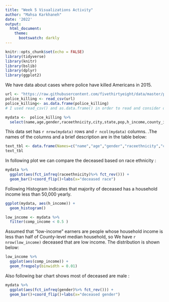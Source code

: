 ---
title: "Week 5 Visualizations Activity"
author: "Mahsa Karkhaneh"
date: '2022'
output: 
  html_document:
    theme: 
      bootswatch: darkly
---

```{r setup, include=FALSE}
knitr::opts_chunk$set(echo = FALSE)
library(tidyverse)
library(knitr)
library(bslib)
library(dplyr)
library(ggplot2)
```

We have data about cases where police have killed Americans in 2015.

```{r police_killing , echo=FALSE}
url <- "https://raw.githubusercontent.com/fivethirtyeight/data/master/police-killings/police_killings.csv"
police_killing <- read_csv(url)
police_killing<- as.data.frame(police_killing)
# I used read_csv() and as.data.frame() in order to read and consider data set as a data frame to R, respectively. 
```

```{r, echo=FALSE}
mydata <-  police_killing %>% 
  select(name,age,gender,raceethnicity,city,state,pop,h_income,county_income,comp_income)
```

This data set has `r nrow(mydata)` rows and `r ncol(mydata)` columns.
.The names of the columns and a brief description are in the table below:

``` {r, echo = FALSE}
text_tbl <- data.frame(Names=c("name","age","gender","raceethnicity","city","state","pop","h_income","county_income","comp_income"),Description=c("Name of deceased","Age of deceased","Gender of deceased","Race/ethnicity of deceased","City where incident occurred","State where incident occurred","Tract population","Tract-level median household income","County-level median household income","h_income / county_income"))
text_tbl

```

In following plot we can compare the deceased based on race ethnicity :

```{r, echo=FALSE}
mydata %>% 
  ggplot(aes(fct_infreq(raceethnicity)%>% fct_rev())) + 
  geom_bar()+coord_flip()+labs(x="deceased race")
```

Following Histogram indicates that majority of deceased has a  household income less than 50,000 yearly.

```{r, echo=FALSE}
ggplot(mydata, aes(h_income)) +
  geom_histogram()
```

```{r, echo=FALSE}
low_income <- mydata %>% 
  filter(comp_income < 0.5 )
```

Assumed that “low-income” earners are people whose household income is less than half of County-level median household, so We have   `r nrow(low_income)` deceased that are low income. The distribution is shown
below: 

```{r, echo=FALSE}
low_income %>% 
  ggplot(aes(comp_income)) + 
  geom_freqpoly(binwidth = 0.01)
```

Also following bar chart shows most of deceased are male :

```{r, echo=FALSE}
mydata %>% 
  ggplot(aes(fct_infreq(gender)%>% fct_rev())) + 
  geom_bar()+coord_flip()+labs(x="deceased gender")
```
